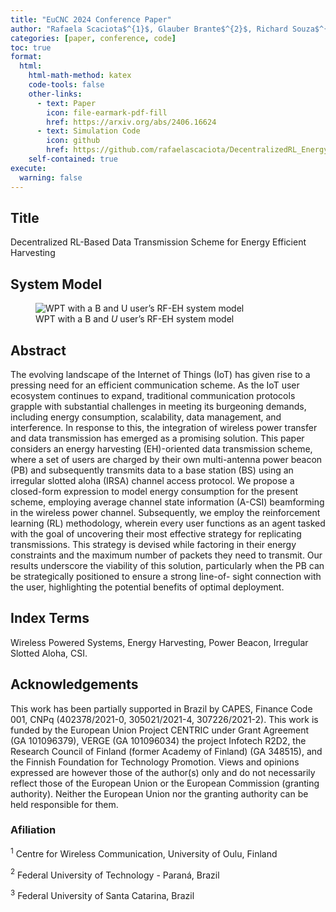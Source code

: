 ```yaml
---
title: "EuCNC 2024 Conference Paper"
author: "Rafaela Scaciota$^{1}$, Glauber Brante$^{2}$, Richard Souza$^{3}$, Onel Lopez$^{1}$, Septimia Sarbu$^{1}$, Mehdi Bennis$^{1}$, and Sumudu Samarakoon$^{1}$."
categories: [paper, conference, code]
toc: true
format:
  html:
    html-math-method: katex
    code-tools: false
    other-links:
      - text: Paper
        icon: file-earmark-pdf-fill
        href: https://arxiv.org/abs/2406.16624
      - text: Simulation Code
        icon: github
        href: https://github.com/rafaelascaciota/DecentralizedRL_EnergyEH.git
    self-contained: true
execute:
  warning: false
---
```


## Title
Decentralized RL-Based Data Transmission Scheme for Energy Efficient Harvesting

## System Model
![WPT with a B and $U$ user's RF-EH system model](Fig/SM_Conf1.png)

## Abstract

The evolving landscape of the Internet of Things (IoT) has given rise to a pressing need for an efficient communication scheme. As the IoT user ecosystem continues to expand, traditional communication protocols grapple with substantial challenges in meeting its burgeoning demands, including energy consumption, scalability, data management, and interference. In response to this, the integration of wireless power transfer and data transmission has emerged as a promising solution. This paper considers an energy harvesting (EH)-oriented data transmission scheme, where a set of users are charged by their own multi-antenna power beacon (PB) and subsequently transmits data to a base station (BS) using an irregular slotted aloha (IRSA) channel access protocol. We propose a closed-form expression to model energy consumption for the present scheme, employing average channel state information (A-CSI) beamforming in the wireless power channel. Subsequently, we employ the reinforcement learning (RL) methodology, wherein every user functions as an agent tasked with the goal of uncovering their most effective strategy for replicating transmissions. This strategy is devised while factoring in their energy constraints and the maximum number of packets they need to transmit. Our results underscore the viability of this solution, particularly when the PB can be strategically positioned to ensure a strong line-of- sight connection with the user, highlighting the potential benefits of optimal deployment.



## Index Terms

Wireless Powered Systems, Energy Harvesting, Power Beacon, Irregular Slotted Aloha, CSI.

## Acknowledgements

This work has been partially supported in Brazil by CAPES, Finance Code 001, CNPq (402378/2021-0, 305021/2021-4, 307226/2021-2). This work is funded by the European Union Project CENTRIC under Grant Agreement (GA 101096379), VERGE (GA 101096034) the project Infotech R2D2, the Research Council of Finland (former Academy of Finland) (GA 348515), and the Finnish Foundation for Technology Promotion. Views and opinions expressed are however those of the author(s) only and do not necessarily reflect those of the European Union or the European Commission (granting authority). Neither the European Union nor the granting authority can be held responsible for them.

### Afiliation

$^1$ Centre for Wireless Communication, University of Oulu, Finland 

$^2$ Federal University of Technology - Paraná, Brazil 

$^3$ Federal University of Santa Catarina, Brazil